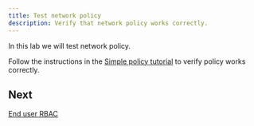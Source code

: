 ```yaml
---
title: Test network policy
description: Verify that network policy works correctly.
---
```


In this lab we will test network policy.

Follow the instructions in the [Simple policy tutorial](/security/tutorials/kubernetes-policy-basic) to verify policy works correctly.

## Next

[End user RBAC](./end-user-rbac.mdx)
